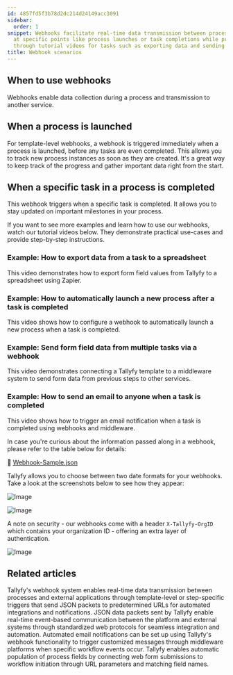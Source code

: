 ```yaml
---
id: 4857fd5f3b78d2dc214d24149acc3091
sidebar:
  order: 1
snippet: Webhooks facilitate real-time data transmission between processes by triggering
  at specific points like process launches or task completions while providing examples
  through tutorial videos for tasks such as exporting data and sending automated emails.
title: Webhook scenarios
---
```


## When to use webhooks

Webhooks enable data collection during a process and transmission to another service.

## When a process is launched

For template-level webhooks, a webhook is triggered immediately when a process is launched, before any tasks are even completed. This allows you to track new process instances as soon as they are created. It's a great way to keep track of the progress and gather important data right from the start.

## When a specific task in a process is completed

This webhook triggers when a specific task is completed. It allows you to stay updated on important milestones in your process.

If you want to see more examples and learn how to use our webhooks, watch our tutorial videos below. They demonstrate practical use-cases and provide step-by-step instructions.

### Example: How to export data from a task to a spreadsheet

This video demonstrates how to export form field values from Tallyfy to a spreadsheet using Zapier.

<lite-vimeo videoid="349793950"></lite-vimeo>

### Example: How to automatically launch a new process after a task is completed

This video shows how to configure a webhook to automatically launch a new process when a task is completed.

<lite-vimeo videoid="289313624"></lite-vimeo>

### Example: Send form field data from multiple tasks via a webhook

This video demonstrates connecting a Tallyfy template to a middleware system to send form data from previous steps to other services.

<lite-vimeo videoid="311699511"></lite-vimeo>

### Example: How to send an email to anyone when a task is completed

This video shows how to trigger an email notification when a task is completed using webhooks and middleware.

<lite-vimeo videoid="344182415"></lite-vimeo>

In case you're curious about the information passed along in a webhook, please refer to the table below for details:

📌 [Webhook-Sample.json](https://screenshots.tallyfy.com/Webhook-Sample.json)

Tallyfy allows you to choose between two date formats for your webhooks. Take a look at the screenshots below to see how they appear:

![Image](https://screenshots.tallyfy.com/file-2wtr39D8Zq.png)

![Image](https://screenshots.tallyfy.com/file-kiArgQohN2.png)

A note on security - our webhooks come with a header `X-Tallyfy-OrgID` which contains your organization ID - offering an extra layer of authentication.

![Image](https://screenshots.tallyfy.com/file-g5qdMzYyEK.png)


## Related articles
<CardGrid>
<LinkTitleCard header="<b>Webhooks > Details about webhooks</b>" href="/products/pro/integrations/webhooks/how-to-set-up-webhooks-in-tallyfy/" > Tallyfy's webhook system enables real-time data transmission between processes and external applications through template-level or step-specific triggers that send JSON packets to predetermined URLs for automated integrations and notifications. </LinkTitleCard>
<LinkTitleCard header="<b>Integrations > Webhooks</b>" href="/products/pro/integrations/webhooks/" > JSON data packets sent by Tallyfy enable real-time event-based communication between the platform and external systems through standardized web protocols for seamless integration and automation. </LinkTitleCard>
<LinkTitleCard header="<b>Webhooks > Send emails using webhooks</b>" href="/products/pro/integrations/webhooks/how-can-i-send-emails-using-webhooks-in-tallyfy/" > Automated email notifications can be set up using Tallyfy's webhook functionality to trigger customized messages through middleware platforms when specific workflow events occur. </LinkTitleCard>
<LinkTitleCard header="<b>Launching > Launch a process from a web form</b>" href="/products/pro/launching/how-to-launch-a-tallyfy-process-from-a-webform/" > Tallyfy enables automatic population of process fields by connecting web form submissions to workflow initiation through URL parameters and matching field names. </LinkTitleCard>
</CardGrid>